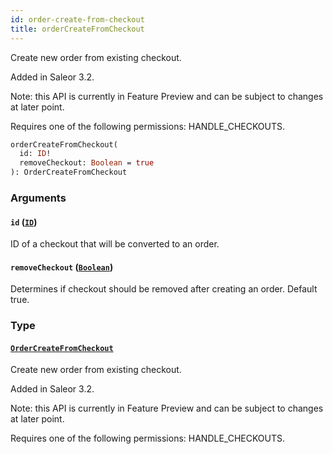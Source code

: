 ```yaml
---
id: order-create-from-checkout
title: orderCreateFromCheckout
---
```



Create new order from existing checkout.

Added in Saleor 3.2.

Note: this API is currently in Feature Preview and can be subject to changes at later point. 

Requires one of the following permissions: HANDLE_CHECKOUTS.

```graphql
orderCreateFromCheckout(
  id: ID!
  removeCheckout: Boolean = true
): OrderCreateFromCheckout
```


### Arguments

#### `id` ([`ID`](../../../developer/api-reference/scalars/id))

ID of a checkout that will be converted to an order.


#### `removeCheckout` ([`Boolean`](../../../developer/api-reference/scalars/boolean))

Determines if checkout should be removed after creating an order. Default true.


### Type

#### [`OrderCreateFromCheckout`](../../../developer/api-reference/objects/order-create-from-checkout) 

Create new order from existing checkout.

Added in Saleor 3.2.

Note: this API is currently in Feature Preview and can be subject to changes at later point. 

Requires one of the following permissions: HANDLE_CHECKOUTS.




